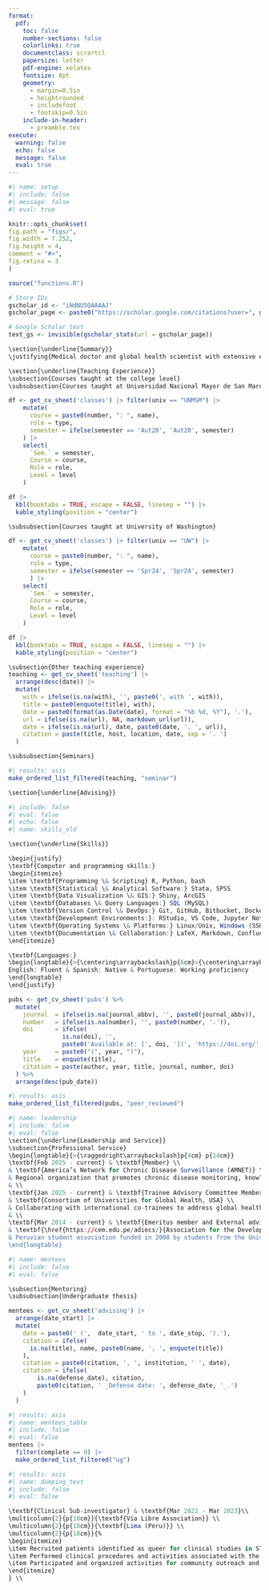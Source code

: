 ```yaml
---
format:
  pdf:
    toc: false
    number-sections: false
    colorlinks: true
    documentclass: scrartcl
    papersize: letter
    pdf-engine: xelatex
    fontsize: 8pt
    geometry:
      - margin=0.5in
      - heightrounded
      - includefoot
      - footskip=0.5in
    include-in-header:
      - preamble.tex
execute:
  warning: false
  echo: false
  message: false
  eval: true
---
```


```r
#| name: setup
#| include: false
#| message: false
#| eval: true

knitr::opts_chunk$set(
fig.path = "figs/",
fig.width = 7.252,
fig.height = 4,
comment = "#>",
fig.retina = 3
)

source("functions.R")

# Store IDs
gscholar_id <- "iNdNU5QAAAAJ"
gscholar_page <- paste0("https://scholar.google.com/citations?user=", gscholar_id)

# Google Scholar text
text_gs <- invisible(gscholar_stats(url = gscholar_page))
```

\begin{center}
\Large{\textbf{Darwin Del Castillo, MD, MPH}}
\end{center}
\vspace{-2.5pt}
\begin{minipage}[c]{0.65\textwidth}
\begin{itemize}
\item \textbf{Languages:} English (proficient), Spanish (native)
\item \textbf{Programming languages:} R, Python, SQL (MySQL), bash
\item \textbf{Other:} Linux/Unix, HPC (Slurm), \LaTeX, Markdown, VSCode, Jupyter Notebooks, Quarto, Docker, Git, Shiny (R), REDCap, ArcGIS
\end{itemize}
\end{minipage}
\begin{minipage}[c]{0.3\textwidth}
\centering
\faLinkedin \href{https://www.linkedin.com/in/darwin-del-castillo-md/}{/darwin-del-castillo} \\ 
\faGithub \href{https://github.com/ddelcastillof}{/ddelcastillof} \\
\faEnvelope \href{mailto:ddelcastillo.f@gmail.com}{/ddelcastillo.f@gmail.com}
\end{minipage}
\vspace{-2.5pt}

```r
\section{\underline{Summary}}
\justifying{Medical doctor and global health scientist with extensive experience bridging the gap between epidemiological methods and healthcare data science. I am committed to transforming early-life health outcomes through innovative research and data-driven solutions. I have collaborated with a diversity of global health institutions and managing research teams that translates data findings into actionable public health information.}
```
\section{Education}
\vspace{-1.5em}
\textcolor{darkgray}{\rule{\textwidth}{0.5pt}}
\begin{longtable}{p{14cm}>{\raggedleft\arraybackslash}p{4cm}}

\textbf{Master in Public Health (MPH)} & \textbf{Sep 2023 – May 2025} \\
\textbf{University of Washington, Seattle - USA} & \\

&\\

\textbf{Medical Doctor (MD)} & \textbf{Mar 2013 – Dec 2020} \\
\textbf{Universidad Nacional Mayor de San Marcos, Lima - Peru} &\\
\end{longtable}

\section{Professional Experience}
\vspace{-1.5em}
\textcolor{darkgray}{\rule{\textwidth}{0.5pt}}

\begin{longtable}{p{14cm}>{\raggedleft\arraybackslash}p{4cm}}

\textbf{Graduate Research Assistant} & \textbf{Jul 2024 - Current} \\
\multicolumn{2}{p{18cm}}{\textbf{Institute for Health Metrics and Evaluation}} \\
\multicolumn{2}{p{18cm}}{\textbf{University of Washington, Seattle (USA)}} \\
\multicolumn{2}{p{18cm}}{%
\begin{itemize}
\item Conducted a comprehensive meta-analysis of lower respiratory tract infection rates across 80 countries using the R meta package, then applied Bayesian regressions to model epidemiological measures
\item Developed and executed Bayesian MCMC workflows to quantify the overlap among homeless populations, substance users, and incarcerated individuals across 22 high-income countries, producing real-world evidence for targeted health burden stratification.
\item Updated version-controlled scripts to automate data quality checks of EHR datasets from Ecuador and Colombia. 
\end{itemize}
} \\
\\
\textbf{Graduate Research Assistant} & \textbf{Jun 2024 - Mar 2025} \\
\multicolumn{2}{p{18cm}}{\textbf{Department of Global Health}} \\
\multicolumn{2}{p{18cm}}{\textbf{University of Washington, Seattle (USA)}} \\
\multicolumn{2}{p{18cm}}{%
\begin{itemize} 
\item Synthesized clinical and research evidence into actionable insights and reports to support evidence-based policy and program decisions regarding mental health.
\item Analyzed pediatric clinical and outcome data to evaluate effectiveness of burn injury interventions and guide improvements in care protocols.
\item Engaged with Ministry of Health officials and hospital stakeholders to align pediatric burn care strategies with national healthcare priorities.
\end{itemize}
} \\
\\
\textbf{Graduate Research Assistant}  & \textbf{Sep 2023 - Mar 2024} \\
\multicolumn{2}{p{18cm}}{\textbf{Health Population Research Center}} \\
\multicolumn{2}{p{18cm}}{\textbf{University of Washington, Seattle (USA)}} \\
\multicolumn{2}{p{18cm}}{%
\begin{itemize} 
\item Implemented standardized remote data-collection workflows to capture patient-reported outcomes.
\item Managed full lifecycle of IRB submissions—including translation and localization of Spanish-language documents—for the Alzheimer’s Disease Research Center, ensuring compliance with regulatory requirements.
\item Synthesized early engagement and outreach data into interactive dashboards and concise summary reports, enabling program managers to make timely adjustments to recruitment strategies.
\end{itemize}
} \\
\\
\textbf{RWE Consultant} & \textbf{Jan 2023 - Jan 2024} \\
\multicolumn{2}{p{18cm}}{\textbf{Health Technology Assessment and Research Institute}} \\
\multicolumn{2}{p{18cm}}{\textbf{Social Security Health System, Lima (Peru)}} \\
\multicolumn{2}{p{18cm}}{%
\begin{itemize}
\item Structured and consolidated multi-source health data (surveillance, clinical studies) to provide comprehensive insights into healthcare outcomes.
\item Conducted budget impact and cost-effectiveness assessments to prioritize funding for high-impact health interventions under national budgets.
\item Presented data-driven recommendations and evidence summaries to policymakers and partners, supporting strategic purchasing decisions.
\end{itemize}
} \\
\\
\textbf{Research Assistant} & \textbf{Mar 2019 - Aug 2023}\\
\multicolumn{2}{p{18cm}}{\textbf{CRONICAS Center of Excellence in Chronic Diseases}} \\
\multicolumn{2}{p{18cm}}{\textbf{Universidad Peruana Cayetano Heredia, Lima (Peru)}} \\
\multicolumn{2}{p{18cm}}{%
\begin{itemize}
\item Led stakeholder workshops and focus groups across four regions to co-design patient-centered interventions, translating qualitative insights into quantifiable outcome metrics.
\item Conducted real-world evidence synthesis and preliminary data analyses to support grant proposals for hypertension, diabetes, and multimorbidity studies, informing funding decisions.
\item Co-authored peer-reviewed manuscripts and technical reports, communicating complex analytical findings in clear, executive-ready summaries for academic and policy audiences.
\end{itemize}
} \\

\newpage

\end{longtable}

\section{Additional Education}
\vspace{-1.5em}
\textcolor{darkgray}{\rule{\textwidth}{0.5pt}}

\begin{longtable}{p{14cm}>{\raggedleft\arraybackslash}p{4cm}}
\textbf{Professional Certificate in Clinical Research} & \textbf{Sep 2021 – Apr 2022} \\
\textbf{Universidad Peruana Cayetano Heredia, Lima - Peru} &\\
\end{longtable}

```r
\section{\underline{Teaching Experience}}
\subsection{Courses taught at the college level}
\subsubsection{Courses taught at Universidad Nacional Mayor de San Marcos}

df <- get_cv_sheet('classes') |> filter(univ == "UNMSM") |>
    mutate(
      course = paste0(number, ": ", name),
      role = type,
      semester = ifelse(semester == 'Aut20', 'Aut20', semester)
    ) |> 
    select(
      `Sem.` = semester,
      Course = course,
      Role = role,
      Level = level
    ) 

df |> 
  kbl(booktabs = TRUE, escape = FALSE, linesep = "") |>
  kable_styling(position = "center")

\subsubsection{Courses taught at University of Washington}

df <- get_cv_sheet('classes') |> filter(univ == "UW") |>
    mutate(
      course = paste0(number, ": ", name),
      role = type, 
      semester = ifelse(semester == 'Spr24', 'Spr24', semester)
      ) |> 
    select(
      `Sem.` = semester,
      Course = course,
      Role = role,
      Level = level
    ) 

df |> 
  kbl(booktabs = TRUE, escape = FALSE, linesep = "") |>
  kable_styling(position = "center")

\subsection{Other teaching experience}
teaching <- get_cv_sheet('teaching') |>
  arrange(desc(date)) |> 
  mutate(
    with = ifelse(is.na(with), '', paste0(', with ', with)),
    title = paste0(enquote(title), with),
    date = paste0(format(as.Date(date), format = "%b %d, %Y"), '.'),
    url = ifelse(is.na(url), NA, markdown_url(url)),
    date = ifelse(is.na(url), date, paste0(date, '. ', url)), 
    citation = paste(title, host, location, date, sep = '. ')
  )

\subsubsection{Seminars}

#| results: asis
make_ordered_list_filtered(teaching, "seminar")

\section{\underline{Advising}}
```

```r
#| include: false
#| eval: false
#| echo: false
#| name: skills_old

\section{\underline{Skills}}

\begin{justify}
\textbf{Computer and programming skills:} 
\begin{itemize}
\item \textbf{Programming \& Scripting} R, Python, bash
\item \textbf{Statistical \& Analytical Software:} Stata, SPSS
\item \textbf{Data Visualization \& GIS:} Shiny, ArcGIS
\item \textbf{Databases \& Query Languages:} SQL (MySQL)
\item \textbf{Version Control \& DevOps:} Git, GitHub, Bitbucket, Docker
\item \textbf{Development Environments:}: RStudio, VS Code, Jupyter Notebooks
\item \textbf{Operating Systems \& Platforms:} Linux/Unix, Windows (SSH)
\item \textbf{Documentation \& Collaboration:} LaTeX, Markdown, Confluence
\end{itemize}

\textbf{Languages:} 
\begin{longtable}{>{\centering\arraybackslash}p{6cm}>{\centering\arraybackslash}p{6cm}>{\centering\arraybackslash}p{6cm}}
English: Fluent & Spanish: Native & Portuguese: Working proficiency
\end{longtable}
\end{justify}
```

\section{Publications \hspace{1cm} ORCID: 0000-0002-8609-0312}
\vspace{-1.5em}
\textcolor{darkgray}{\rule{\textwidth}{0.5pt}}
\subsection{Peer-reviewed publications}
```r
pubs <- get_cv_sheet('pubs') %>%
  mutate(
    journal  = ifelse(is.na(journal_abbv), '', paste0(journal_abbv)),
    number   = ifelse(is.na(number), '', paste0(number, '.')),
    doi      = ifelse(
               is.na(doi), '',
               paste0('Available at: [', doi, '](', 'https://doi.org/', doi, ')')),
    year     = paste0("(", year, ")"),
    title    = enquote(title),
    citation = paste(author, year, title, journal, number, doi)
  ) %>% 
  arrange(desc(pub_date))
```

```r
#| results: asis
make_ordered_list_filtered(pubs, "peer_reviewed")
```

```r
#| name: leadership
#| include: false
#| eval: false
\section{\underline{Leadership and Service}}
\subsection{Professional Service}
\begin{longtable}{>{\raggedright\arraybackslash}p{4cm} p{14cm}}
\textbf{Feb 2025 - current} & \textbf{Member} \\
& \textbf{America’s Network for Chronic Disease Surveillance (AMNET)} \\
& Regional organization that promotes chronic disease monitoring, knowledge implementation, and public health capacity building throughout the Americas. AMNET fosters collaboration between governmental and non-governmental entities to improve health professional training in disease surveillance, prevention, and control. \\
& \\
\textbf{Jan 2025 - current} & \textbf{Trainee Advisory Committee Member} \\
& \textbf{Consortium of Universities for Global Health, USA} \\
& Collaborating with international co-trainees to address global health challenges and provide student perspectives on global health issues such as COVID-19, racial disparities, climate change, and research involvement of global health students. \\
& \\
\textbf{Mar 2014 - current} & \textbf{Emeritus member and External advisor} \\
& \textbf{\href{https://cem.edu.pe/adiecs/}{Association for the Development of Student's Research in Health Sciences (ADIECS)}, Lima - Peru} \\
& Peruvian student association funded in 2008 by students from the Universidad Nacional Mayor de San Marcos to develop capacity of both hard (e.g., epidemiological study designs, data analysis) and soft skills (e.g., teamwork communication, problem-solving) for biomedical underserved students. \\
\end{longtable}
```

```r
#| name: mentees
#| include: false
#| eval: false

\subsection{Mentoring}
\subsubsection{Undergraduate thesis}

mentees <- get_cv_sheet('advising') |>
  arrange(date_start) |> 
  mutate(
    date = paste0(' (',  date_start, ' to ', date_stop, ').'),
    citation = ifelse(
      is.na(title), name, paste0(name, ', ', enquote(title))
    ),
    citation = paste0(citation, ', ', institution, ' ', date), 
    citation = ifelse(
        is.na(defense_date), citation, 
        paste0(citation, ' _Defense date: ', defense_date, '_.')
    )
  )
```

```r
#| results: asis
#| name: mentees_table
#| include: false
#| eval: false
mentees |> 
  filter(complete == 0) |>
  make_ordered_list_filtered("ug")
```

```r
#| results: asis
#| name: dumping_text
#| include: false
#| eval: false

\textbf{Clinical Sub-investigator} & \textbf{Mar 2022 - Mar 2023}\\
\multicolumn{2}{p{18cm}}{\textbf{Via Libre Association}} \\
\multicolumn{2}{p{18cm}}{\textbf{Lima (Peru)}} \\
\multicolumn{2}{p{18cm}}{%
\begin{itemize}
\item Recruited patients identified as queer for clinical studies in STI and HIV prevention and treatment.
\item Performed clinical procedures and activities associated with the normal operation of clinical trials funded by NIH and pharmaceutical companies.
\item Participated and organized activities for community outreach and participant retention crafted for the queer community.
\end{itemize}
} \\

```

\section{Other activities}
\vspace{-1.5em}
\textcolor{darkgray}{\rule{\textwidth}{0.5pt}}
\begin{longtable}{>{\raggedright\arraybackslash}p{4cm} p{14cm}}
\textbf{Jan 2025 - current} & \textbf{Lecturer: Introduction to Epidemiology.} Universidad Científica del Sur. I'm teaching fourth-year medical students basic concepts of clinical epidemiology with focus in basic study designs and identification of bias.
\end{longtable}

\section{Memberships}
\vspace{-1.5em}
\textcolor{darkgray}{\rule{\textwidth}{0.5pt}}
\begin{itemize}
 \item International Epidemiological Association (2020 - Current)
 \item Peruvian College of Physicians (2021 - Current)
 \item Consortium of Universities for Global Health (2023 - Current)
 \item America’s Network for Chronic Disease Surveillance (2025 - Current)
\end{itemize}
